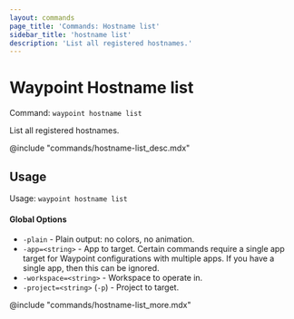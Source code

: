 ```yaml
---
layout: commands
page_title: 'Commands: Hostname list'
sidebar_title: 'hostname list'
description: 'List all registered hostnames.'
---
```


# Waypoint Hostname list

Command: `waypoint hostname list`

List all registered hostnames.

@include "commands/hostname-list_desc.mdx"

## Usage

Usage: `waypoint hostname list`

#### Global Options

- `-plain` - Plain output: no colors, no animation.
- `-app=<string>` - App to target. Certain commands require a single app target for Waypoint configurations with multiple apps. If you have a single app, then this can be ignored.
- `-workspace=<string>` - Workspace to operate in.
- `-project=<string>` (`-p`) - Project to target.

@include "commands/hostname-list_more.mdx"
